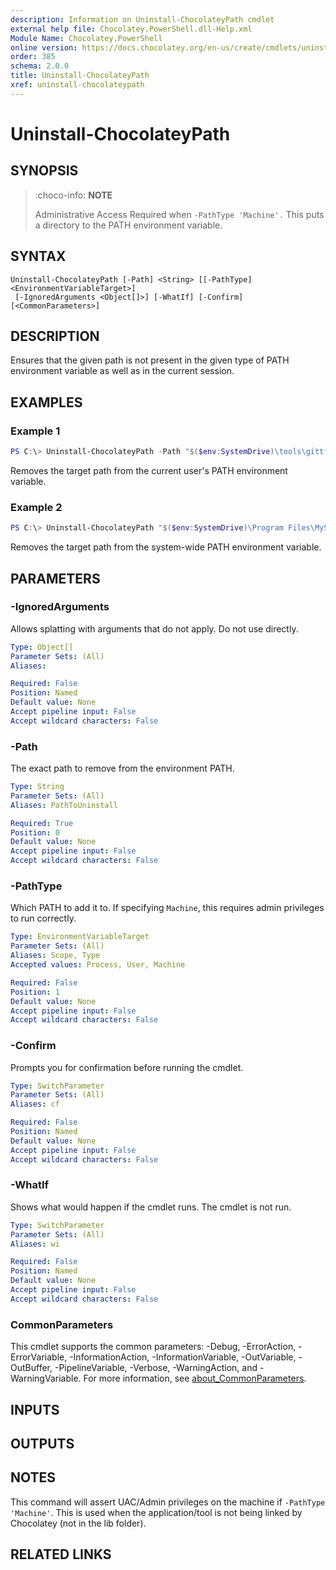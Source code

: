 ```yaml
---
description: Information on Uninstall-ChocolateyPath cmdlet
external help file: Chocolatey.PowerShell.dll-Help.xml
Module Name: Chocolatey.PowerShell
online version: https://docs.chocolatey.org/en-us/create/cmdlets/uninstall-chocolateypath
order: 385
schema: 2.0.0
title: Uninstall-ChocolateyPath
xref: uninstall-chocolateypath
---
```


# Uninstall-ChocolateyPath

## SYNOPSIS
> :choco-info: **NOTE**
>
> Administrative Access Required when `-PathType 'Machine'.`
This puts a directory to the PATH environment variable.

## SYNTAX

```
Uninstall-ChocolateyPath [-Path] <String> [[-PathType] <EnvironmentVariableTarget>]
 [-IgnoredArguments <Object[]>] [-WhatIf] [-Confirm] [<CommonParameters>]
```

## DESCRIPTION
Ensures that the given path is not present in the given type of PATH environment variable as well as in the current session.

## EXAMPLES

### Example 1
```powershell
PS C:\> Uninstall-ChocolateyPath -Path "$($env:SystemDrive)\tools\gittfs"
```

Removes the target path from the current user's PATH environment variable.

### Example 2
```powershell
PS C:\> Uninstall-ChocolateyPath "$($env:SystemDrive)\Program Files\MySQL\MySQL Server 5.5\bin" -PathType 'Machine'
```

Removes the target path from the system-wide PATH environment variable.

## PARAMETERS

### -IgnoredArguments
Allows splatting with arguments that do not apply. Do not use directly.

```yaml
Type: Object[]
Parameter Sets: (All)
Aliases:

Required: False
Position: Named
Default value: None
Accept pipeline input: False
Accept wildcard characters: False
```

### -Path
The exact path to remove from the environment PATH.

```yaml
Type: String
Parameter Sets: (All)
Aliases: PathToUninstall

Required: True
Position: 0
Default value: None
Accept pipeline input: False
Accept wildcard characters: False
```

### -PathType
Which PATH to add it to. If specifying `Machine`, this requires admin privileges to run correctly.

```yaml
Type: EnvironmentVariableTarget
Parameter Sets: (All)
Aliases: Scope, Type
Accepted values: Process, User, Machine

Required: False
Position: 1
Default value: None
Accept pipeline input: False
Accept wildcard characters: False
```

### -Confirm
Prompts you for confirmation before running the cmdlet.

```yaml
Type: SwitchParameter
Parameter Sets: (All)
Aliases: cf

Required: False
Position: Named
Default value: None
Accept pipeline input: False
Accept wildcard characters: False
```

### -WhatIf
Shows what would happen if the cmdlet runs. The cmdlet is not run.

```yaml
Type: SwitchParameter
Parameter Sets: (All)
Aliases: wi

Required: False
Position: Named
Default value: None
Accept pipeline input: False
Accept wildcard characters: False
```

### CommonParameters
This cmdlet supports the common parameters: -Debug, -ErrorAction, -ErrorVariable, -InformationAction, -InformationVariable, -OutVariable, -OutBuffer, -PipelineVariable, -Verbose, -WarningAction, and -WarningVariable. For more information, see [about_CommonParameters](http://go.microsoft.com/fwlink/?LinkID=113216).

## INPUTS

## OUTPUTS

## NOTES
This command will assert UAC/Admin privileges on the machine if `-PathType 'Machine'`.
This is used when the application/tool is not being linked by Chocolatey (not in the lib folder).

## RELATED LINKS

<Xref title="Install-ChocolateyPath" value="install-chocolateypath" classes="mb-3 d-block" />

<Xref title="Install-ChocolateyEnvironmentVariable" value="install-chocolateyenvironmentvariable" classes="mb-3 d-block" />

<Xref title="Get-EnvironmentVariableNames" value="get-environmentvariablenames" classes="mb-3 d-block" />

<Xref title="Set-EnvironmentVariable" value="set-environmentvariable" classes="mb-3 d-block" />

<Xref title="Get-ToolsLocation" value="get-toolslocation" classes="mb-3 d-block" />

<Xref title="Cmdlet Reference" value="powershell-cmdlet-reference" classes="mb-3 d-block" />

<Xref title="Function Reference" value="powershell-reference" classes="d-block" />
